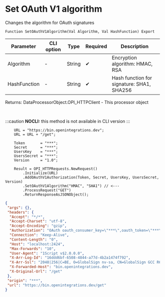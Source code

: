 ﻿---
sidebar_position: 5
description: Set OAuth V1 algorithm  and other functions to work with HTTP-client in the Open Integration Package, a free open-source integration library for 1C:Enterprise 8, OneScript and CLI
keywords: [1C, 1С, 1С:Enterprise, 1С:Enterprise 8.3, API, Integration, Services, Exchange, OneScript, CLI, HTTP-client]
---


# Set OAuth V1 algorithm 
 Changes the algorithm for OAuth signatures



`Function SetOAuthV1Algorithm(Val Algorithm, Val HashFunction) Export`

  | Parameter | CLI option | Type | Required | Description |
  |-|-|-|-|-|
  | Algorithm | - | String | &#x2714; | Encryption algorithm: HMAC, RSA |
  | HashFunction | - | String | &#x2714; | Hash function for signature: SHA1, SHA256 |

  
  Returns:  DataProcessorObject.OPI_HTTPClient - This processor object

<br/>


:::caution
**NOCLI:** this method is not available in CLI version
:::
<br/>


```bsl title="1C:Enterprise/OneScript code example"
    URL = "https://bin.openintegrations.dev";
    URL = URL + "/get";

    Token       = "***";
    Secret      = "***";
    UsersKey    = "***";
    UsersSecret = "***";
    Version     = "1.0";

    Result = OPI_HTTPRequests.NewRequest()
        .Initialize(URL)
        .AddOAuthV1Authorization(Token, Secret, UsersKey, UsersSecret, Version)
        .SetOAuthV1Algorithm("HMAC", "SHA1") // <---
        .ProcessRequest("GET")
        .ReturnResponseAsJSONObject();
```
 



```json title="Result"
{
 "args": {},
 "headers": {
  "Accept": "*/*",
  "Accept-Charset": "utf-8",
  "Accept-Encoding": "gzip",
  "Authorization": "OAuth oauth_consumer_key=\"***\",oauth_token=\"***\",oauth_signature_method=\"HMAC-SHA1\",oauth_timestamp=\"1760433058\",oauth_nonce=\"1760433058\",oauth_version=\"1.0\",oauth_signature=LbAgTO1kPUwz7m5X%2Bw1%2FSeBFQXE%3D",
  "Connection": "Keep-Alive",
  "Content-Length": "0",
  "Host": "localhost:2424",
  "Max-Forwards": "10",
  "User-Agent": "1Script v$2.0.0.0",
  "X-Arr-Log-Id": "16ddd6bf-6508-4844-a77d-4b2a1474f792",
  "X-Arr-Ssl": "2048|256|C=BE, O=GlobalSign nv-sa, CN=GlobalSign GCC R6 AlphaSSL CA 2025|CN=*.openintegrations.dev",
  "X-Forwarded-Host": "bin.openintegrations.dev",
  "X-Original-Url": "/get"
 },
 "origin": "***",
 "url": "https://bin.openintegrations.dev/get"
}
```
